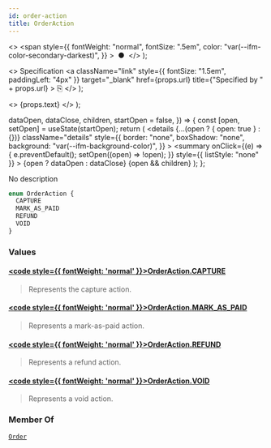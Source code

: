 ```yaml
---
id: order-action
title: OrderAction
---
```


  <>
    <span
      style={{
        fontWeight: "normal",
        fontSize: ".5em",
        color: "var(--ifm-color-secondary-darkest)",
      }}
    >
      &nbsp;●&nbsp;
    </span>
  </>
);

  <>
    Specification
    <a
      className="link"
      style={{ fontSize: "1.5em", paddingLeft: "4px" }}
      target="\_blank"
      href={props.url}
      title={"Specified by " + props.url}
    >
      ⎘
    </a>
  </>
);

  <>
    <span className={props.class}>{props.text}</span>
  </>
);


  dataOpen,
  dataClose,
  children,
  startOpen = false,
}) => {
  const [open, setOpen] = useState(startOpen);
  return (
    <details
      {...(open ? { open: true } : {})}
      className="details"
      style={{
        border: "none",
        boxShadow: "none",
        background: "var(--ifm-background-color)",
      }}
    >
      <summary
        onClick={(e) => {
          e.preventDefault();
          setOpen((open) => !open);
        }}
        style={{ listStyle: "none" }}
      >
        {open ? dataOpen : dataClose}
      </summary>
      {open && children}
    </details>
  );
};

No description

```graphql
enum OrderAction {
  CAPTURE
  MARK_AS_PAID
  REFUND
  VOID
}
```

### Values

#### [<code style={{ fontWeight: 'normal' }}>OrderAction.<b>CAPTURE</b></code>](#)

> Represents the capture action.

#### [<code style={{ fontWeight: 'normal' }}>OrderAction.<b>MARK_AS_PAID</b></code>](#)

> Represents a mark-as-paid action.

#### [<code style={{ fontWeight: 'normal' }}>OrderAction.<b>REFUND</b></code>](#)

> Represents a refund action.

#### [<code style={{ fontWeight: 'normal' }}>OrderAction.<b>VOID</b></code>](#)

> Represents a void action.

### Member Of

[`Order`](../../../api-storefront/orders/objects/order) <Badge class="badge badge--secondary" text="object"/>
